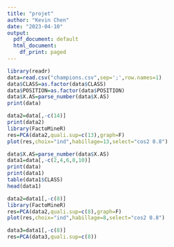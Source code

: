 ```yaml
---
title: "projet"
author: "Kevin Chen"
date: "2023-04-10"
output:
  pdf_document: default
  html_document:
    df_print: paged
---
```


```r
library(readr)
data=read.csv("champions.csv",sep=';',row.names=1)
data$CLASS=as.factor(data$CLASS)
data$POSITION=as.factor(data$POSITION)
data$X.AS=parse_number(data$X.AS)
print(data)
```


```r
data2=data[,-c(14)]
print(data2)
library(FactoMineR)
res=PCA(data2,quali.sup=c(13),graph=F)
plot(res,choix="ind",habillage=13,select="cos2 0.8")
```



```r

data$X.AS=parse_number(data$X.AS)
data1=data[,-c(2,4,6,8,10)]
print(data)
print(data1)
table(data1$CLASS)
head(data1)

data2=data1[,-c(8)]
library(FactoMineR)
res=PCA(data2,quali.sup=c(8),graph=F)
plot(res,choix="ind",habillage=8,select="cos2 0.8")
```
```r
data3=data1[,-c(8)]
res=PCA(data3,quali.sup=c(8))
```

